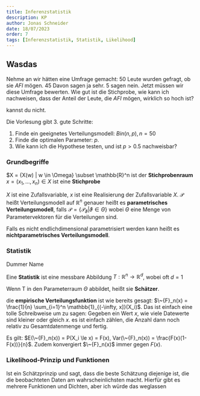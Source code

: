 ```yaml
---
title: Inferenzstatistik
description: KP
author: Jonas Schneider
date: 18/07/2023
order: 7
tags: [Inferenzstatistik, Statistik, Likelihood]
---
```


## Wasdas

Nehme an wir hätten eine Umfrage gemacht: 50 Leute wurden gefragt, ob sie _AFI_ mögen. 45 Davon sagen ja sehr. 5 sagen nein. 
Jetzt müssen wir diese Umfrage bewerten. Wie gut ist die Stichprobe, wie kann ich nachweisen, dass der Anteil der Leute, die _AFI_ mögen, wirklich so hoch ist?

<Spoiler>
kannst du nicht.
</Spoiler>

Die Vorlesung gibt 3. gute Schritte:
1. Finde ein geeignetes Verteilungsmodell: $Bin(n,p), n = 50$
2. Finde die optimalen Parameter: $p$.
3. Wie kann ich die Hypothese testen, und ist $p > 0.5$ nachweisbar?


### Grundbegriffe
  $X = \{X(w) | w \in \Omega\} \subset \mathbb{R}^n ist der **Stichprobenraum**
  $x = (x_1, ..., x_n) \in X$ ist eine **Stichprobe**

  $X$ ist eine Zufallsvariable, $x$ ist eine Realisierung der Zufallsvariable $X$.
  $\mathcal{P}$ heißt Verteilungsmodell auf $\mathbb{R}^n$ genauer heißt es **parametrisches Verteilungsmodell**, falls $\mathcal{P} = \{ \mathcal{P}_\vartheta | \vartheta \in \Theta\}$ wobei $\Theta$ eine Menge von Parametervektoren für die Verteilungen sind.

  Falls es nicht endlichdimensional parametrisiert werden kann heißt es **nichtparametrisches Verteilungsmodell**.


### Statistik
  Dummer Name

  Eine **Statistik** ist eine messbare Abbildung $T: \mathbb{R}^n \rightarrow \mathbb{R}^d$, wobei oft $d = 1$

  Wenn T in den Parameterraum $\Theta$ abbildet, heißt sie **Schätzer**.

  die **empirische Verteilungsfunktion** ist wie bereits gesagt: $\~{F}_n(x) = \frac{1}{n} \sum_{i=1}^n \mathbb{1}_{(-\infty, x]}(X_i)$. Das ist einfach eine tolle Schreibweise um zu sagen:
  Gegeben ein Wert $x$, wie viele Datewerte sind kleiner oder gleich $x$. es ist einfach zählen, die Anzahl dann noch relativ zu Gesamtdatenmenge und fertig.

  Es gilt: $E(\~{F}_n(x)) = P(X_i \le x) = F(x), Var(\~{F}_n(x)) = \frac{F(x)(1-F(x))}{n}$. Zudem konvergiert $\~{F}_n(x)$ immer gegen $F(x)$.


### Likelihood-Prinzip und Funktionen

  Ist ein Schätzprinzip und sagt, dass die beste Schätzung diejenige ist, die die beobachteten Daten am wahrscheinlichsten macht.
  Hierfür gibt es mehrere Funktionen und Dichten, aber ich würde das weglassen

